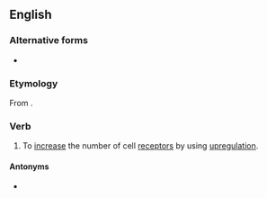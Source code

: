 ==English==
{{wikipedia}}

===Alternative forms===
* {{l|en|up-regulate}}

===Etymology===
From {{prefix|up|regulate|lang=en}}.

===Verb===
{{en-verb|upregulat}}

# {{lb|en|biology}} To [[increase]] the number of cell [[receptor]]s by using [[upregulation]].

====Antonyms====
* {{l|en|downregulate}}